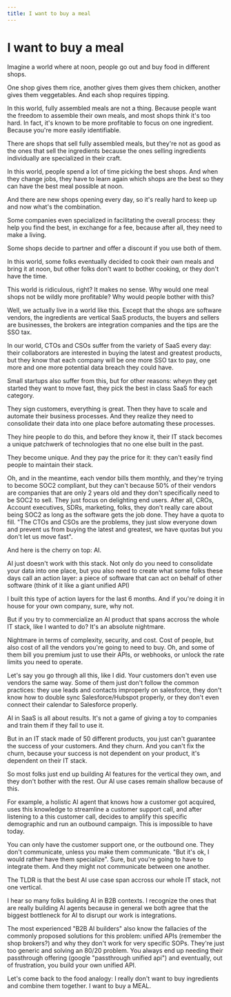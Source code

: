 ```yaml
---
title: I want to buy a meal
---
```


# I want to buy a meal

Imagine a world where at noon, people go out and buy food in different shops.

One shop gives them rice, another gives them gives them chicken, another gives them veggetables. And each shop requires tipping.

In this world, fully assembled meals are not a thing. Because people want the freedom to assemble their own meals, and most shops think it's too hard. In fact, it's known to be more profitable to focus on one ingredient. Because you're more easily identifiable.

There are shops that sell fully assembled meals, but they're not as good as the ones that sell the ingredients because the ones selling ingredients individually are specialized in their craft.

In this world, people spend a lot of time picking the best shops. And when they change jobs, they have to learn again which shops are the best so they can have the best meal possible at noon.

And there are new shops opening every day, so it's really hard to keep up and now what's the combination.

Some companies even specialized in facilitating the overall process: they help you find the best, in exchange for a fee, because after all, they need to make a living.

Some shops decide to partner and offer a discount if you use both of them.

In this world, some folks eventually decided to cook their own meals and bring it at noon, but other folks don't want to bother cooking, or they don't have the time.

This world is ridiculous, right? It makes no sense. Why would one meal shops not be wildly more profitable? Why would people bother with this?

Well, we actually live in a world like this. Except that the shops are software vendors, the ingredients are vertical SaaS products, the buyers and sellers are businesses, the brokers are integration companies and the tips are the SSO tax.

In our world, CTOs and CSOs suffer from the variety of SaaS every day: their collaborators are interested in buying the latest and greatest products, but they know that each company will be one more SSO tax to pay, one more and one more potential data breach they could have.

Small startups also suffer from this, but for other reasons: wheyn they get started they want to move fast, they pick the best in class SaaS for each category.

They sign customers, everything is great. Then they have to scale and automate their business processes. And they realize they need to consolidate their data into one place before automating these processes.

They hire people to do this, and before they know it, their IT stack becomes a unique patchwerk of technologies that no one else built in the past.

They become unique. And they pay the price for it: they can't easily find people to maintain their stack.

Oh, and in the meantime, each vendor bills them monthly, and they're trying to become SOC2 compliant, but they can't because 50% of their vendors are companies that are only 2 years old and they don't specifically need to be SOC2 to sell. They just focus on delighting end users. After all, CROs, Account executives, SDRs, marketing, folks, they don't really care about being SOC2 as long as the software gets the job done. They have a quota to fill. "The CTOs and CSOs are the problems, they just slow everyone down and prevent us from buying the latest and greatest, we have quotas but you don't let us move fast".

And here is the cherry on top: AI.

AI just doesn't work with this stack. Not only do you need to consolidate your data into one place, but you also need to create what some folks these days call an action layer: a piece of software that can act on behalf of other software (think of it like a giant unified API)

I built this type of action layers for the last 6 months. And if you're doing it in house for your own company, sure, why not.

But if you try to commercialize an AI product that spans accross the whole IT stack, like I wanted to do? It's an absolute nightmare.

Nightmare in terms of complexity, security, and cost. Cost of people, but also cost of all the vendors you're going to need to buy. Oh, and some of them bill you premium just to use their APIs, or webhooks, or unlock the rate limits you need to operate.

Let's say you go through all this, like I did. Your customers don't even use vendors the same way. Some of them just don't follow the common practices: they use leads and contacts improperly on salesforce, they don't know how to double sync Salesforce/Hubspot properly, or they don't even connect their calendar to Salesforce properly.

AI in SaaS is all about results. It's not a game of giving a toy to companies and train them if they fail to use it.

But in an IT stack made of 50 different products, you just can't guarantee the success of your customers. And they churn. And you can't fix the churn, because your success is not dependent on your product, it's dependent on their IT stack.

So most folks just end up building AI features for the vertical they own, and they don't bother with the rest. Our AI use cases remain shallow because of this.

For example, a holistic AI agent that knows how a customer got acquired, uses this knowledge to streamline a customer support call, and after listening to a this customer call, decides to amplify this specific demographic and run an outbound campaign. This is impossible to have today.

You can only have the customer support one, or the outbound one. They don't communicate, unless you make them communicate. "But it's ok, I would rather have them specialize". Sure, but you're going to have to integrate them. And they might not communicate between one another.

The TLDR is that the best AI use case span accross our whole IT stack, not one vertical.

I hear so many folks building AI in B2B contexts. I recognize the ones that are really building AI agents because in general we both agree that the biggest bottleneck for AI to disrupt our work is integrations.

The most experienced "B2B AI builders" also know the fallacies of the commonly proposed solutions for this problem: unified APIs (remember the shop brokers?) and why they don't work for very specific SOPs. They're just too generic and solving an 80/20 problem. You always end up needing their passthrough offering (google "passthrough unified api") and eventually, out of frustration, you build your own unified API.

Let's come back to the food analogy: I really don't want to buy ingredients and combine them together. I want to buy a MEAL.